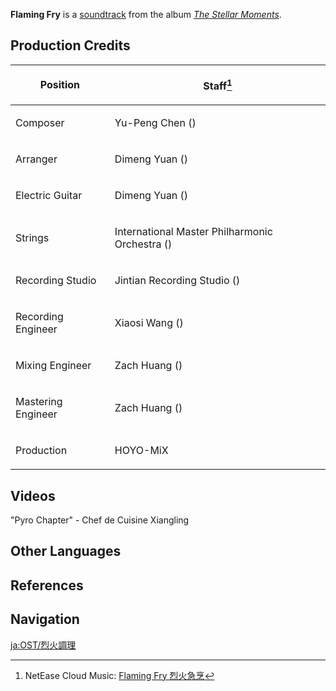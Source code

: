 {{Soundtrack Infobox
|title          =
|image          = The Stellar Moments.png
|album          = The Stellar Moments
|number         = 04
|featured       =
|featured2      =
|featured3      =
|featured_disc  =
|featured_disc2 =
|featured_disc3 =
|youtube_id     = zmS7kzSHuSE
|youtube_time   = 274
|spotify_id     = 4JUlAiE2lGMo15zPkyjPCY
|played_in      = Character Demo
|during         = [https://youtu.be/TvqGRUWm8qE "Pyro Chapter" - Chef de Cuisine Xiangling]
|domain         =
|previous       = Where the Sunlight Flees
|next           = Ouvertüre der ewigen Nacht
}}
'''Flaming Fry''' is a [[soundtrack]] from the album ''[[The Stellar Moments]]''.

==Production Credits==
{| class="wikitable" style="text-align:left; height:0.5em"
! Position
! Staff<ref>NetEase Cloud Music: [https://music.163.com/#/song?id=1817410046 Flaming Fry 烈火急烹]</ref>
|-
! Composer
| Yu-Peng Chen ({{zh|陈致逸}})
|-
! Arranger
| Dimeng Yuan ({{zh|苑迪萌}})
|-
! Electric Guitar
| Dimeng Yuan ({{zh|苑迪萌}})
|-
! Strings
| International Master Philharmonic Orchestra ({{zh|国际首席爱乐乐团}})
|-
! Recording Studio
| Jintian Recording Studio ({{zh|金田录音棚}})
|-
! Recording Engineer
| Xiaosi Wang ({{zh|王小四}})
|-
! Mixing Engineer
| Zach Huang ({{zh|黄巍}})
|-
! Mastering Engineer
| Zach Huang ({{zh|黄巍}})
|-
! Production
| HOYO-MiX
|}

==Videos==
<gallery>
"Pyro Chapter" - Chef de Cuisine Xiangling
</gallery>

==Other Languages==
{{Other Languages
|en      = Flaming Fry
|zhs     = 烈火急烹
|zhs_rm  = Lièhuǒ Jípēng
|zht     = 烈火急烹
|zht_rm  = Lièhuǒ Jípēng
|zh_tl   = 
|ja      = 烈火調理
|ja_rm   = Rekka Chouri
|ja_tl   = Raging Fire Cooking
|ko      = 센 불에 볶아버려!
|ko_rm   = Sen Bure Bokkabeoryeo!
|ko_tl   = Fry in High Heat!
|tr      = 
|tr_tl   = 
|it      = 
|it_tl   = 
}}

==References==
{{Reflist}}

==Navigation==
{{Soundtrack Navbox|The Stellar Moments}}

[[ja:OST/烈火調理]]